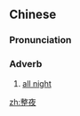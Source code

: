 ==Chinese==
{{zh-forms}}

===Pronunciation===
{{zh-pron
|m=zhěngyè
|c=zing2 je6
|cat=adv
}}

===Adverb===
{{zh-adv}}

# [[all night]]

[[zh:整夜]]